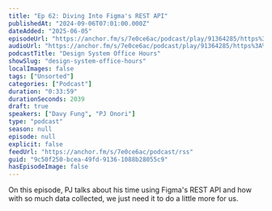 ```yaml
---
title: "Ep 62: Diving Into Figma's REST API"
publishedAt: "2024-09-06T07:01:00.000Z"
dateAdded: "2025-06-05"
episodeUrl: "https://anchor.fm/s/7e0ce6ac/podcast/play/91364285/https%3A%2F%2Fd3ctxlq1ktw2nl.cloudfront.net%2Fstaging%2F2024-8-6%2F1ecf19f8-b48e-b56d-4b54-4eed19ee2c3e.mp3"
audioUrl: "https://anchor.fm/s/7e0ce6ac/podcast/play/91364285/https%3A%2F%2Fd3ctxlq1ktw2nl.cloudfront.net%2Fstaging%2F2024-8-6%2F1ecf19f8-b48e-b56d-4b54-4eed19ee2c3e.mp3"
podcastTitle: "Design System Office Hours"
showSlug: "design-system-office-hours"
localImages: false
tags: ["Unsorted"]
categories: ["Podcast"]
duration: "0:33:59"
durationSeconds: 2039
draft: true
speakers: ["Davy Fung", "PJ Onori"]
type: "podcast"
season: null
episode: null
explicit: false
feedUrl: "https://anchor.fm/s/7e0ce6ac/podcast/rss"
guid: "9c50f250-bcea-49fd-9136-1088b28055c9"
hasEpisodeImage: false
---
```

On this episode, PJ talks about his time using Figma's REST API and how with so much data collected, we just need it to do a little more for us.
